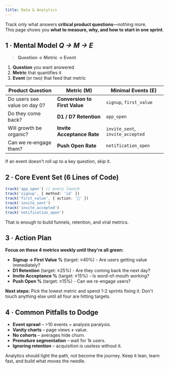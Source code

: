 ```yaml
---
title: Data & Analytics
---
```


Track only what answers **critical product questions**—nothing more.  
This page shows you **what to measure, why, and how to start in one sprint**.

## 1 · Mental Model _Q → M → E_

> **Question → Metric → Event**

1. **Question** you want answered
2. **Metric** that quantifies it
3. **Event** (or two) that feed that metric

| Product Question             | Metric (M)                    | Minimal Events (E)               |
| ---------------------------- | ----------------------------- | -------------------------------- |
| Do users see value on day 0? | **Conversion to First Value** | `signup`, `first_value`          |
| Do they come back?           | **D1 / D7 Retention**         | `app_open`                       |
| Will growth be organic?      | **Invite Acceptance Rate**    | `invite_sent`, `invite_accepted` |
| Can we re‑engage them?       | **Push Open Rate**            | `notification_open`              |

If an event doesn't roll up to a key question, skip it.

## 2 · Core Event Set (6 Lines of Code)

```ts
track('app_open') // every launch
track('signup', { method: 'id' })
track('first_value', { action: '🎉' })
track('invite_sent')
track('invite_accepted')
track('notification_open')
```

That is enough to build funnels, retention, and viral metrics.

## 3 · Action Plan

**Focus on these 4 metrics weekly until they're all green:**

- **Signup → First Value %** (target: ≥40%) - Are users getting value immediately?
- **D1 Retention** (target: ≥25%) - Are they coming back the next day?
- **Invite Acceptance %** (target: ≥15%) - Is word-of-mouth working?
- **Push Open %** (target: ≥15%) - Can we re-engage users?

**Next steps:** Pick the lowest metric and spend 1-2 sprints fixing it. Don't touch anything else until all four are hitting targets.

## 4 · Common Pitfalls to Dodge

- **Event sprawl** – >10 events = analysis paralysis.
- **Vanity charts** – page views ≠ value.
- **No cohorts** – averages hide churn.
- **Premature segmentation** – wait for 1k users.
- **Ignoring retention** – acquisition is useless without it.

Analytics should light the path, not become the journey. Keep it lean, learn fast, and build what moves the needle.